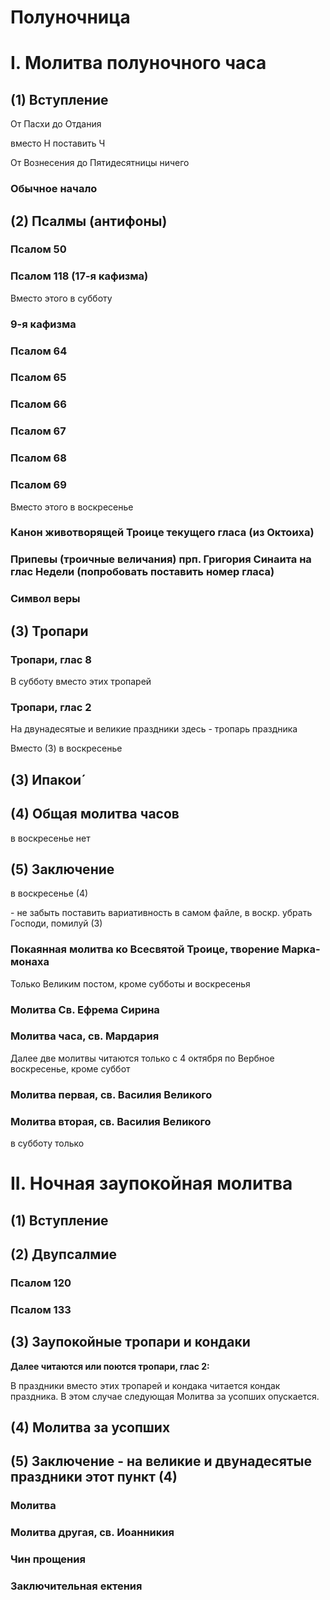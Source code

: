 
# Полуночница

# I. Молитва полуночного часа

## (1) Вступление

<MdxLoader src="Shared/Vozglas" />

<MdxLoader src="Shared/SlavaTebe" />

<MdxLoader src="Shared/ParaklitChit" />

От Пасхи до Отдания

<MdxLoader src="Shared/EasterTroparion3x" /> вместо Н поставить Ч

От Вознесения до Пятидесятницы ничего

### Обычное начало

<MdxLoader src="Shared/ObichnoeNachalo" />

## (2) Псалмы (антифоны)

### Псалом 50

<MdxLoader src="Shared/Psalm50" />

### Псалом 118 (17-я кафизма)

<MdxLoader src="Shared/Psalm118" />

Вместо этого в субботу

### 9-я кафизма

### Псалом 64

<MdxLoader src="Shared/Psalm64" />

### Псалом 65

<MdxLoader src="Shared/Psalm65" />

### Псалом 66

<MdxLoader src="Shared/Psalm66" />

<MdxLoader src="Shared/BetweenStats" />

### Псалом 67

<MdxLoader src="Shared/Psalm67" />

<MdxLoader src="Shared/BetweenStats" />

### Псалом 68

<MdxLoader src="Shared/Psalm68" />

### Псалом 69

<MdxLoader src="Shared/Psalm69" />

<MdxLoader src="Shared/AfterTripsalm" />

Вместо этого в воскресенье

### Канон животворящей Троице текущего гласа (из Октоиха)

### Припевы (троичные величания) прп. Григория Синаита на глас Недели (попробовать поставить номер гласа)

<MdxLoader src="Polunochnica/Pripevy" />

### Символ веры

<MdxLoader src="Shared/SimvolVery" />

## (3) Тропари

<MdxLoader src="Shared/STrisvatogo" />

### Тропари, глас 8

<MdxLoader src="Polunochnica/TroparPolunochnica" />

В субботу вместо этих тропарей

### Тропари, глас 2

<MdxLoader src="Polunochnica/TroparPolunochnica3" />

На двунадесятые и великие праздники здесь - тропарь праздника

<MdxLoader src="Shared/GospodiPomiluy40" />

Вместо (3) в воскресенье

## (3) Ипакои́

<MdxLoader src="Shared/STrisvatogo" />

<MdxLoader src="Shared/IpakoyiVoskr" />

<MdxLoader src="Shared/GospodiPomiluy40" />

## (4) Общая молитва часов

<MdxLoader src="Shared/MolitvaChasov" />

в воскресенье нет

## (5) Заключение

в воскресенье (4)

<MdxLoader src="Shared/ZakluchenieChasov" /> - не забыть поставить вариативность в самом файле, в воскр. убрать Господи, помилуй (3)

### Покаянная молитва ко Всесвятой Троице, творение Марка-монаха

<MdxLoader src="Polunochnica/MolitvaMarka" />

Только Великим постом, кроме субботы и воскресенья

### Молитва Св. Ефрема Сирина

<MdxLoader src="Shared/EfremSirin" />

### Молитва часа, св. Мардария

<MdxLoader src="Shared/MolitvaChasaMardariya" />

Далее две молитвы читаются только с 4 октября по Вербное воскресенье, кроме суббот

### Молитва первая, св. Василия Великого

<MdxLoader src="Polunochnica/MolitvaVV1" />

### Молитва вторая, св. Василия Великого

<MdxLoader src="Polunochnica/MolitvaVV2" />

<MdxLoader src="Polunochnica/MolitvaEvstratiya" /> в субботу только

# II. Ночная заупокойная молитва

## (1) Вступление

<MdxLoader src="Shared/Pridite3" />

## (2) Двупсалмие

### Псалом 120

<MdxLoader src="Shared/Psalm120" />

### Псалом 133

<MdxLoader src="Shared/Psalm133" />

## (3) Заупокойные тропари и кондаки

<MdxLoader src="Shared/STrisvatogo" />

**Далее читаются или поются тропари, глас 2:**

<MdxLoader src="Polunochnica/TroparPolunochnica2" />

В праздники вместо этих тропарей и кондака читается кондак праздника. В этом случае следующая Молитва за усопших опускается.

<MdxLoader src="Shared/GospodiPomiluy12" />

## (4) Молитва за усопших

<MdxLoader src="Polunochnica/MolitvaZaUsopshih" />

## (5) Заключение - на великие и двунадесятые праздники этот пункт (4)

### Молитва

<MdxLoader src="Polunochnica/Molitva" />

### Молитва другая, св. Иоанникия

<MdxLoader src="Polunochnica/MolitvaIoannikiya" />

<MdxLoader src="Polunochnica/OtpustMaliy" />

### Чин прощения

<MdxLoader src="Shared/ChinProscheniya" />

### Заключительная ектения

<MdxLoader src="Shared/ZakluchEkteniya" />
